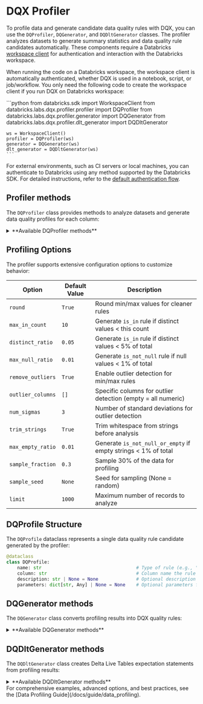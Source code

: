 
# DQX Profiler

To profile data and generate candidate data quality rules with DQX, you can use the `DQProfiler`, `DQGenerator`, and `DQDltGenerator` classes.
The profiler analyzes datasets to generate summary statistics and data quality rule candidates automatically.
These components require a Databricks [workspace client](https://docs.databricks.com/aws/en/dev-tools/sdk-python) for authentication and interaction with the Databricks workspace.

When running the code on a Databricks workspace, the workspace client is automatically authenticated, whether DQX is used in a notebook, script, or job/workflow.
You only need the following code to create the workspace client if you run DQX on Databricks workspace:

<Tabs>
  <TabItem value="Python" label="Python" default>
    ```python
    from databricks.sdk import WorkspaceClient
    from databricks.labs.dqx.profiler.profiler import DQProfiler
    from databricks.labs.dqx.profiler.generator import DQGenerator
    from databricks.labs.dqx.profiler.dlt_generator import DQDltGenerator

    ws = WorkspaceClient()
    profiler = DQProfiler(ws)
    generator = DQGenerator(ws)
    dlt_generator = DQDltGenerator(ws)
    ```
  </TabItem>
</Tabs>

For external environments, such as CI servers or local machines, you can authenticate to Databricks using any method supported by the Databricks SDK. For detailed instructions, refer to the [default authentication flow](https://databricks-sdk-py.readthedocs.io/en/latest/authentication.html#default-authentication-flow).

## Profiler methods

The `DQProfiler` class provides methods to analyze datasets and generate data quality profiles for each column:

<details style={{ backgroundColor: 'transparent', color: 'neutral' }}>
<summary>**Available DQProfiler methods**</summary>

| Method                     | Description                                                                             | Arguments                                                                                                                                                                                                                                                                                                                                                                          |
| -------------------------- | --------------------------------------------------------------------------------------- |------------------------------------------------------------------------------------------------------------------------------------------------------------------------------------------------------------------------------------------------------------------------------------------------------------------------------------------------------------------------------------|
| `profile`                  | Profiles a DataFrame to generate summary statistics and data quality rules.             | `df`: DataFrame to profile; `columns`: Optional list of column names to include (default: all columns); `options`: Optional dictionary of profiling options (merged with defaults).                                                                                                                                                                                                |
| `profile_table`            | Profiles a table to generate summary statistics and data quality rules.                 | `table`: Fully-qualified table name (e.g. 'catalog.schema.table'); `columns`: Optional list of column names to include (default: all columns); `options`: Optional dictionary of profiling options (merged with defaults);                                                                                                                                                         |
| `profile_tables`           | Profiles multiple tables in Unity Catalog with pattern matching.                        | `tables`: Optional list of table names; `patterns`: Optional list of wildcard patterns to match tables; `exclude_matched`: Whether to exclude matched tables (default False); `columns`: Optional dictionary with table names as keys and lists of column names as values; `options`: Optional list of dictionaries with table names and profiling options (merged with defaults). |              

</details>

## Profiling Options

The profiler supports extensive configuration options to customize behavior:

| Option              | Default Value | Description                                                    |
| ------------------- | ------------- | -------------------------------------------------------------- |
| `round`               | `True`        | Round min/max values for cleaner rules                         |
| `max_in_count`        | `10`          | Generate `is_in` rule if distinct values < this count          |
| `distinct_ratio`      | `0.05`        | Generate `is_in` rule if distinct values < 5% of total         |
| `max_null_ratio`      | `0.01`        | Generate `is_not_null` rule if null values < 1% of total       |
| `remove_outliers`     | `True`        | Enable outlier detection for min/max rules                     |
| `outlier_columns`     | `[]`          | Specific columns for outlier detection (empty = all numeric)   |
| `num_sigmas`          | `3`           | Number of standard deviations for outlier detection            |
| `trim_strings`        | `True`        | Trim whitespace from strings before analysis                   |
| `max_empty_ratio`     | `0.01`        | Generate `is_not_null_or_empty` if empty strings < 1% of total |
| `sample_fraction`     | `0.3`         | Sample 30% of the data for profiling                           |
| `sample_seed`         | `None`        | Seed for sampling (None = random)                              |
| `limit`               | `1000`        | Maximum number of records to analyze                           |

## DQProfile Structure

The `DQProfile` dataclass represents a single data quality rule candidate generated by the profiler:

```python
@dataclass
class DQProfile:
    name: str                                   # Type of rule (e.g., "is_not_null", "min_max", "is_in")
    column: str                                 # Column name the rule applies to
    description: str | None = None              # Optional description of how the rule was generated
    parameters: dict[str, Any] | None = None    # Optional parameters for the rule
```

## DQGenerator methods

The `DQGenerator` class converts profiling results into DQX quality rules:

<details style={{ backgroundColor: 'transparent', color: 'neutral' }}>
<summary>**Available DQGenerator methods**</summary>
| Method              | Description                                                           | Arguments                                                                                                                                                  | Supports local execution |
| ------------------- | --------------------------------------------------------------------- | ---------------------------------------------------------------------------------------------------------------------------------------------------------- | ------------------------ |
| `generate_dq_rules` | Generates a list of data quality rules from profiling results.        | `rules`: List of DQProfile objects; `level`: Criticality level for generated rules (default "error").                                                      | Yes                      |

</details>

## DQDltGenerator methods

The `DQDltGenerator` class creates Delta Live Tables expectation statements from profiling results:

<details style={{ backgroundColor: 'transparent', color: 'neutral' }}>
<summary>**Available DQDltGenerator methods**</summary>

| Method               | Description                                                        | Arguments                                                                                                                                                               | Supports local execution |
| -------------------- | ------------------------------------------------------------------ | ----------------------------------------------------------------------------------------------------------------------------------------------------------------------- | ------------------------ |
| `generate_dlt_rules` | Generates Delta Live Table rules in the specified language.        | `rules`: List of DQProfile objects; `action`: Optional violation action ("drop", "fail", or None); `language`: Target language ("SQL", "Python", or "Python_Dict").     | Yes                      |

</details>

<Admonition type="info" title="Complete Profiling Guide">
For comprehensive examples, advanced options, and best practices, see the [Data Profiling Guide](/docs/guide/data_profiling).
</Admonition> 
